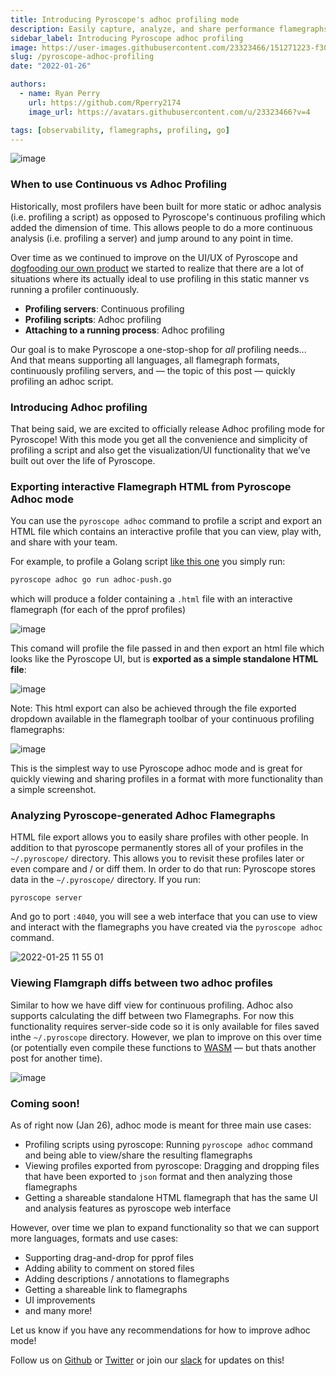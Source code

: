 ```yaml
---
title: Introducing Pyroscope's adhoc profiling mode
description: Easily capture, analyze, and share performance flamegraphs
sidebar_label: Introducing Pyroscope adhoc profiling
image: https://user-images.githubusercontent.com/23323466/151271223-f308890a-8e32-42f6-ab2a-b78178e869da.png
slug: /pyroscope-adhoc-profiling
date: "2022-01-26"

authors:
  - name: Ryan Perry
    url: https://github.com/Rperry2174
    image_url: https://avatars.githubusercontent.com/u/23323466?v=4

tags: [observability, flamegraphs, profiling, go]
---
```


![image](https://user-images.githubusercontent.com/23323466/151271223-f308890a-8e32-42f6-ab2a-b78178e869da.png)


### When to use Continuous vs Adhoc Profiling

Historically, most profilers have been built for more static or adhoc analysis (i.e. profiling a script) as opposed to Pyroscope's continuous profiling which added the dimension of time. This allows people to do a more continuous analysis (i.e. profiling a server) and jump around to any point in time. 

Over time as we continued to improve on the UI/UX of Pyroscope and [dogfooding our own product](/blog/profile-continuous-profiler) we started to realize that there are a lot of situations where its actually ideal to use profiling in this static manner vs running a profiler continuously. 

- **Profiling servers**: Continuous profiling
- **Profiling scripts**: Adhoc profiling
- **Attaching to a running process**: Adhoc profiling

Our goal is to make Pyroscope a one-stop-shop for *all* profiling needs... And that means supporting all languages, all flamegraph formats, continuously profiling servers, and — the topic of this post — quickly profiling an adhoc script.

### Introducing Adhoc profiling

That being said, we are excited to officially release Adhoc profiling mode for Pyroscope! With this mode you get all the convenience and simplicity of profiling a script and also get the visualization/UI functionality that we’ve built out over the life of Pyroscope.

### Exporting interactive Flamegraph HTML from Pyroscope Adhoc mode

You can use the `pyroscope adhoc` command to profile a script and export an HTML file which contains an interactive profile that you can view, play with, and share with your team. 

For example, to profile a Golang script [like this one](https://github.com/pyroscope-io/pyroscope/blob/main/examples/adhoc/adhoc-push.go) you simply run:

```sh
pyroscope adhoc go run adhoc-push.go
```
which will produce a folder containing a `.html` file with an interactive flamegraph (for each of the pprof profiles)

![image](https://user-images.githubusercontent.com/23323466/151047215-4cce89a1-4403-48c6-92b0-b6f1291af7c5.png)

This comand will profile the file passed in and then export an html file which looks like the Pyroscope UI, but is **exported as a simple standalone HTML file**:

![image](https://user-images.githubusercontent.com/23323466/151047638-f79db7c0-945e-4862-9c34-1654c89782fa.png)

Note: This html export can also be achieved through the file exported dropdown available in the flamegraph toolbar of your continuous profiling flamegraphs:

![image](https://user-images.githubusercontent.com/23323466/151273431-701f0fe4-4031-467e-8c13-189482771493.png)

This is the simplest way to use Pyroscope adhoc mode and is great for quickly viewing and sharing profiles in a format with more functionality than a simple screenshot. 

### Analyzing Pyroscope-generated Adhoc Flamegraphs
HTML file export allows you to easily share profiles with other people. In addition to that pyroscope permanently stores all of your profiles in the `~/.pyroscope/` directory. This allows you to revisit these profiles later or even compare and / or diff them. In order to do that run:
Pyroscope stores data in the `~/.pyroscope/` directory. If you run:
```
pyroscope server
```
And go to port `:4040`, you will see a web interface that you can use to view and interact with the flamegraphs you have created via the `pyroscope adhoc` command.

![2022-01-25 11 55 01](https://user-images.githubusercontent.com/23323466/151049856-f2388755-97ca-40e7-9af7-ba6f374f1b89.gif)


### Viewing Flamgraph diffs between two adhoc profiles
Similar to how we have diff view for continuous profiling. Adhoc also supports calculating the diff between two Flamegraphs. 
For now this functionality requires server-side code so it is only available for files saved inthe `~/.pyroscope` directory. However, we plan to improve on this over time (or potentially even compile these functions to [WASM](https://github.com/pyroscope-io/pyroscope/pull/571) — but thats another post for another time).

![image](https://user-images.githubusercontent.com/23323466/151269754-fb1f8c1c-8a0b-48bc-9566-e860e7e08f8c.png)

### Coming soon!
As of right now (Jan 26), adhoc mode is meant for three main use cases:
- Profiling scripts using pyroscope: Running `pyroscope adhoc` command and being able to view/share the resulting flamegraphs
- Viewing profiles exported from pyroscope: Dragging and dropping files that have been exported to `json` format and then analyzing those flamegraphs
- Getting a shareable standalone HTML flamegraph that has the same UI and analysis features as pyroscope web interface

However, over time we plan to expand functionality so that we can support more languages, formats and use cases:
- Supporting drag-and-drop for pprof files
- Adding ability to comment on stored files
- Adding descriptions / annotations to flamegraphs
- Getting a shareable link to flamegraphs
- UI improvements
- and many more! 

Let us know if you have any recommendations for how to improve adhoc mode!

Follow us on [Github](https://github.com/pyroscope-io/pyroscope) or [Twitter](https://twitter.com/PyroscopeIO) or join our [slack](https://pyroscope.io/slack) for updates on this!
